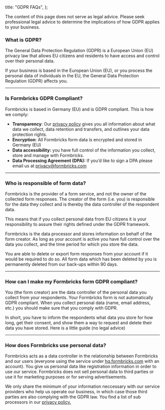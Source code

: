 
  title: "GDPR FAQs",
};

<Callout title="No legal advice" type="note">
  The content of this page does not serve as legal advice. Please seek professional legal advice to determine
  the implications of how GDPR applies to your business.
</Callout>

### **What is GDPR?**

The General Data Protection Regulation (GDPR) is a European Union (EU) privacy law that allows EU citizens and residents to have access and control over their personal data.

If your business is based in the European Union (EU), or you process the personal data of individuals in the EU, the General Data Protection Regulation (GDPR) affects you.

---

### **Is Formbricks GDPR Compliant?**

Formbricks is based in Germany (EU) and is GDPR compliant. This is how we comply:

- **Transparency**: Our [privacy policy](/privacy) gives you all information about what data we collect, data retention and transfers, and outlines your data protection rights.
- **Encryption**: All Formbricks form data is encrypted and stored in Germany (EU)
- **Data accessibility:** you have full control of the information you collect, store and manage with Formbricks.
- **Data Processing Agreement (DPA):** If you’d like to sign a DPA please email us at privacy@formbricks.com

---

### **Who is responsible of form data?**

Formbricks is the provider of a form service, and not the owner of the collected form responses. The creator of the form (i.e. you) is responsible for the data they collect and is thereby the data controller of the respondent data.

This means that if you collect personal data from EU citizens it is your responsibility to assure their rights defined under the GDPR framework.

Formbricks is the data processor and stores information on behalf of the form creator. As long as your account is active you have full control over the data you collect, and the time period for which you store the data.

You are able to delete or export form responses from your account if it would be required to do so. All form data which has been deleted by you is permanently deleted from our back-ups within 90 days.

---

### **How can I make my Formbricks form GDPR compliant?**

You (the form creator) are the data controller of the personal data you collect from your respondents. Your Formbricks form is not automatically GDPR compliant. When you collect personal data (name, email address, etc.) you should make sure that you comply with GDPR.

In short, you have to inform the respondents what data you store for how long, get their consent, and show them a way to request and delete their data you have stored. Here is a little guide (no legal advice)

---

### **How does Formbricks use personal data?**

Formbricks acts as a data controller in the relationship between Formbricks and our users (everyone using the service under [hq.formbricks.com](http://hq.formbricks.com) with an account). You give us personal data like registration information in order to use our service. Formbricks does not sell personal data to third parties or use it for marketing purposes or for serving advertisements.

We only share the minimum of your information neccessary with our service providers who help us operate our business, in which case those third parties are also complying with the GDPR law. You find a list of sub processors in our [privacy policy.](https://www.notion.so/062f54b94b8245beb3c4af4dbdd154a8)

